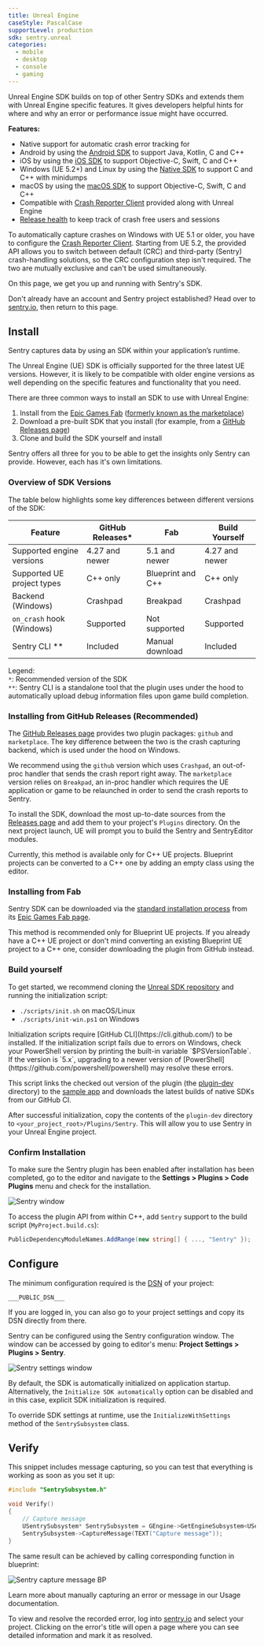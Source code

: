 ```yaml
---
title: Unreal Engine
caseStyle: PascalCase
supportLevel: production
sdk: sentry.unreal
categories:
  - mobile
  - desktop
  - console
  - gaming
---
```


Unreal Engine SDK builds on top of other Sentry SDKs and extends them with Unreal Engine specific features. It gives developers helpful hints for where and why an error or performance issue might have occurred.

**Features:**

- Native support for automatic crash error tracking for
- Android by using the [Android SDK](/platforms/android/) to support Java, Kotlin, C and C++
- iOS by using the [iOS SDK](/platforms/apple/guides/ios/) to support Objective-C, Swift, C and C++
- Windows (UE 5.2+) and Linux by using the [Native SDK](/platforms/native/) to support C and C++ with minidumps
- macOS by using the [macOS SDK](/platforms/apple/guides/macos/) to support Objective-C, Swift, C and C++
- Compatible with [Crash Reporter Client](/platforms/unreal/configuration/setup-crashreporter/) provided along with Unreal Engine
- [Release health](/platforms/unreal/configuration/releases/) to keep track of crash free users and sessions

<Alert level="warning">

To automatically capture crashes on Windows with UE 5.1 or older, you have to configure the [Crash Reporter Client](/platforms/unreal/configuration/setup-crashreporter/). Starting from UE 5.2, the provided API allows you to switch between default (CRC) and third-party (Sentry) crash-handling solutions, so the CRC configuration step isn't required. The two are mutually exclusive and can't be used simultaneously.

</Alert>

On this page, we get you up and running with Sentry's SDK.

Don't already have an account and Sentry project established? Head over to [sentry.io](https://sentry.io/signup/), then return to this page.

## Install

Sentry captures data by using an SDK within your application’s runtime. 

The Unreal Engine (UE) SDK is officially supported for the three latest UE versions. However, it is likely to be compatible with older engine versions as well depending on the specific features and functionality that you need.

There are three common ways to install an SDK to use with Unreal Engine:
1. Install from the [Epic Games Fab](https://www.fab.com/) ([formerly known as the marketplace](https://www.unrealengine.com/en-US/blog/fab-epics-new-unified-content-marketplace-launches-today))
2. Download a pre-built SDK that you install (for example, from a [GitHub Releases page](https://github.com/getsentry/sentry-unreal/releases))
3. Clone and build the SDK yourself and install

Sentry offers all three for you to be able to get the insights only Sentry can provide. However, each has it's own limitations.

### Overview of SDK Versions

The table below highlights some key differences between different versions of the SDK:

| Feature                    | __GitHub Releases__* | Fab                 | Build Yourself |
|----------------------------|----------------------|---------------------|----------------|
| Supported engine versions  | 4.27 and newer       | 5.1 and newer       | 4.27 and newer |
| Supported UE project types | C++ only             | Blueprint and C++   | C++ only       |
| Backend (Windows)          | Crashpad             | Breakpad            | Crashpad       |
| `on_crash` hook (Windows)  | Supported            | Not supported       | Supported      |
| Sentry CLI **              | Included             | Manual download     | Included       |

Legend:  
`*`: Recommended version of the SDK  
`**`: Sentry CLI is a standalone tool that the plugin uses under the hood to automatically upload debug information files upon game build completion.  

### Installing from GitHub Releases (Recommended)

The [GitHub Releases page](https://github.com/getsentry/sentry-unreal/releases) provides two plugin packages: `github` and `marketplace`. The key difference between the two is the crash capturing backend, which is used under the hood on Windows.

We recommend using the `github` version which uses `Crashpad`, an out-of-proc handler that sends the crash report right away. The `marketplace` version relies on `Breakpad`, an in-proc handler which requires the UE application or game to be relaunched in order to send the crash reports to Sentry.

To install the SDK, download the most up-to-date sources from the [Releases page](https://github.com/getsentry/sentry-unreal/releases) and add them to your project's `Plugins` directory. On the next project launch, UE will prompt you to build the Sentry and SentryEditor modules.

<Note>

Currently, this method is available only for C++ UE projects. Blueprint projects can be converted to a C++ one by adding an empty class using the editor.

</Note>

### Installing from Fab

Sentry SDK can be downloaded via the [standard installation process](https://dev.epicgames.com/documentation/en-us/unreal-engine/working-with-plugins-in-unreal-engine#installingpluginsfromtheunrealenginemarketplace) from its [Epic Games Fab page](https://www.fab.com/listings/eaa89d9d-8d39-450c-b75f-acee010890a2).

This method is recommended only for Blueprint UE projects. If you already have a C++ UE project or don't mind converting an existing Blueprint UE project to a C++ one, consider downloading the plugin from GitHub instead.

### Build yourself

To get started, we recommend cloning the [Unreal SDK repository](https://github.com/getsentry/sentry-unreal) and running the initialization script:

* `./scripts/init.sh` on macOS/Linux
* `./scripts/init-win.ps1` on Windows

<Note>
Initialization scripts require [GitHub CLI](https://cli.github.com/) to be installed.
</Note>

<Note>
If the initialization script fails due to errors on Windows, check your PowerShell version by printing the built-in variable `$PSVersionTable`. If the version is `5.x`, upgrading to a newer version of [PowerShell](https://github.com/powershell/powershell) may resolve these errors.
</Note>

This script links the checked out version of the plugin (the [plugin-dev](https://github.com/getsentry/sentry-unreal/tree/b67076ad5dc419d46b4be70a0bd6e64c2357a82d/plugin-dev) directory) to the [sample app](https://github.com/getsentry/sentry-unreal/tree/b67076ad5dc419d46b4be70a0bd6e64c2357a82d/sample) and downloads the latest builds of native SDKs from our GitHub CI.

After successful initialization, copy the contents of the `plugin-dev` directory to `<your_project_root>/Plugins/Sentry`. This will allow you to use Sentry in your Unreal Engine project.

### Confirm Installation
To make sure the Sentry plugin has been enabled after installation has been completed, go to the editor and navigate to the **Settings > Plugins > Code Plugins** menu and check for the installation.

![Sentry window](./img/unreal_plugins_window.png)

To access the plugin API from within C++,
add `Sentry` support to the build script (`MyProject.build.cs`):

```csharp
PublicDependencyModuleNames.AddRange(new string[] { ..., "Sentry" });
```

## Configure

The minimum configuration required is the [DSN](/product/sentry-basics/dsn-explainer/) of your project:


``` {tabTitle: Public DSN}
___PUBLIC_DSN___
```

<Note>

If you are logged in, you can also go to your project settings and copy its DSN directly from there.

</Note>

Sentry can be configured using the Sentry configuration window.
The window can be accessed by going to editor's menu: **Project Settings > Plugins > Sentry**.

![Sentry settings window](./img/unreal_window.png)

By default, the SDK is automatically initialized on application startup. Alternatively, the `Initialize SDK automatically` option can be disabled and in this case, explicit SDK initialization is required.

To override SDK settings at runtime, use the `InitializeWithSettings` method of the `SentrySubsystem` class.

## Verify

This snippet includes message capturing, so you can test that everything is working as soon as you set it up:

```cpp
#include "SentrySubsystem.h"

void Verify()
{
    // Capture message
    USentrySubsystem* SentrySubsystem = GEngine->GetEngineSubsystem<USentrySubsystem>();
    SentrySubsystem->CaptureMessage(TEXT("Capture message"));
}
```

The same result can be achieved by calling corresponding function in blueprint:

![Sentry capture message BP](./img/unreal_bp_message.png)

<Note>

Learn more about manually capturing an error or message in our <PlatformLink to="/usage/">Usage documentation</PlatformLink>.

</Note>

To view and resolve the recorded error, log into [sentry.io](https://sentry.io) and select your project. Clicking on the error's title will open a page where you can see detailed information and mark it as resolved.
